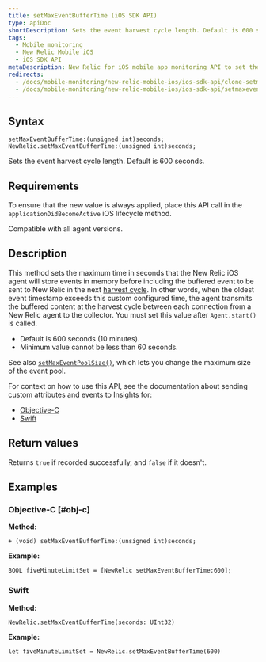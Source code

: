 ```yaml
---
title: setMaxEventBufferTime (iOS SDK API)
type: apiDoc
shortDescription: Sets the event harvest cycle length. Default is 600 seconds.
tags:
  - Mobile monitoring
  - New Relic Mobile iOS
  - iOS SDK API
metaDescription: New Relic for iOS mobile app monitoring API to set the time (in seconds) that the agent will store events in memory.
redirects:
  - /docs/mobile-monitoring/new-relic-mobile-ios/ios-sdk-api/clone-setmaxeventpoolsize-ios-sdk-api
  - /docs/mobile-monitoring/new-relic-mobile-ios/ios-sdk-api/setmaxeventbuffertime-ios-sdk-api
---
```


## Syntax

```
setMaxEventBufferTime:(unsigned int)seconds;
NewRelic.setMaxEventBufferTime:(unsigned int)seconds;
```

Sets the event harvest cycle length. Default is 600 seconds.

## Requirements

To ensure that the new value is always applied, place this API call in the `applicationDidBecomeActive` iOS lifecycle method.

Compatible with all agent versions.

## Description

This method sets the maximum time in seconds that the New Relic iOS agent will store events in memory before including the buffered event to be sent to New Relic in the next [harvest cycle](/docs/accounts-partnerships/education/getting-started-new-relic/glossary#harvest-cycle).
In other words, when the oldest event timestamp exceeds this custom configured time, the agent transmits the buffered content at the harvest cycle between each connection from a New Relic agent to the collector. You must set this value after `Agent.start()` is called.

* Default is 600 seconds (10 minutes).
* Minimum value cannot be less than 60 seconds.

See also [`setMaxEventPoolSize()`](/docs/mobile-monitoring/new-relic-mobile-ios/ios-sdk-api/setmaxeventpoolsize-ios-sdk-api), which lets you change the maximum size of the event pool.

For context on how to use this API, see the documentation about sending custom attributes and events to Insights for:

* [Objective-C](/docs/mobile-monitoring/new-relic-mobile-ios/install-configure/work-ios-sdk-api#objc-custom-att-events)
* [Swift](/docs/mobile-monitoring/new-relic-mobile-ios/install-configure/work-ios-sdk-api#swift-custom-att-events)

## Return values

Returns `true` if recorded successfully, and `false` if it doesn't.

## Examples

### Objective-C [#obj-c]

**Method:**

```
+ (void) setMaxEventBufferTime:(unsigned int)seconds;
```

**Example:**

```
BOOL fiveMinuteLimitSet = [NewRelic setMaxEventBufferTime:600];
```

### Swift

**Method:**

```
NewRelic.setMaxEventBufferTime(seconds: UInt32)
```

**Example:**

```
let fiveMinuteLimitSet = NewRelic.setMaxEventBufferTime(600)
```
